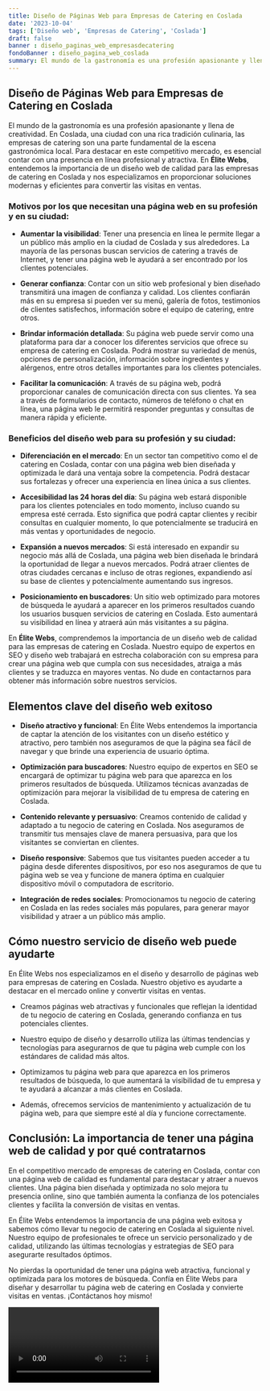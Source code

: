 ```yaml
---
title: Diseño de Páginas Web para Empresas de Catering en Coslada
date: '2023-10-04'
tags: ['Diseño web', 'Empresas de Catering', 'Coslada']
draft: false
banner : diseño_paginas_web_empresasdecatering
fondoBanner : diseño_pagina_web_coslada
summary: El mundo de la gastronomía es una profesión apasionante y llena de creatividad. En Coslada, una ciudad con una rica tradición culinaria, las empresas de catering son una parte fundamental de la escena gastronómica local. Para destacar en este competitivo mercado, es esencial contar con una presencia en línea profesional y atractiva. En Élite Webs, entendemos la importancia de un diseño web de calidad para las empresas de catering en Coslada y nos especializamos en proporcionar soluciones modernas y eficientes para convertir las visitas en ventas.
---
```


## **Diseño de Páginas Web para Empresas de Catering en Coslada**

El mundo de la gastronomía es una profesión apasionante y llena de creatividad. En Coslada, una ciudad con una rica tradición culinaria, las empresas de catering son una parte fundamental de la escena gastronómica local. Para destacar en este competitivo mercado, es esencial contar con una presencia en línea profesional y atractiva. En **Élite Webs**, entendemos la importancia de un diseño web de calidad para las empresas de catering en Coslada y nos especializamos en proporcionar soluciones modernas y eficientes para convertir las visitas en ventas.

### **Motivos por los que necesitan una página web en su profesión y en su ciudad:**
- **Aumentar la visibilidad**: Tener una presencia en línea le permite llegar a un público más amplio en la ciudad de Coslada y sus alrededores. La mayoría de las personas buscan servicios de catering a través de Internet, y tener una página web le ayudará a ser encontrado por los clientes potenciales.

- **Generar confianza**: Contar con un sitio web profesional y bien diseñado transmitirá una imagen de confianza y calidad. Los clientes confiarán más en su empresa si pueden ver su menú, galería de fotos, testimonios de clientes satisfechos, información sobre el equipo de catering, entre otros.

- **Brindar información detallada**: Su página web puede servir como una plataforma para dar a conocer los diferentes servicios que ofrece su empresa de catering en Coslada. Podrá mostrar su variedad de menús, opciones de personalización, información sobre ingredientes y alérgenos, entre otros detalles importantes para los clientes potenciales.

- **Facilitar la comunicación**: A través de su página web, podrá proporcionar canales de comunicación directa con sus clientes. Ya sea a través de formularios de contacto, números de teléfono o chat en línea, una página web le permitirá responder preguntas y consultas de manera rápida y eficiente.

### **Beneficios del diseño web para su profesión y su ciudad:**
- **Diferenciación en el mercado**: En un sector tan competitivo como el de catering en Coslada, contar con una página web bien diseñada y optimizada le dará una ventaja sobre la competencia. Podrá destacar sus fortalezas y ofrecer una experiencia en línea única a sus clientes.

- **Accesibilidad las 24 horas del día**: Su página web estará disponible para los clientes potenciales en todo momento, incluso cuando su empresa esté cerrada. Esto significa que podrá captar clientes y recibir consultas en cualquier momento, lo que potencialmente se traducirá en más ventas y oportunidades de negocio.

- **Expansión a nuevos mercados**: Si está interesado en expandir su negocio más allá de Coslada, una página web bien diseñada le brindará la oportunidad de llegar a nuevos mercados. Podrá atraer clientes de otras ciudades cercanas e incluso de otras regiones, expandiendo así su base de clientes y potencialmente aumentando sus ingresos.

- **Posicionamiento en buscadores**: Un sitio web optimizado para motores de búsqueda le ayudará a aparecer en los primeros resultados cuando los usuarios busquen servicios de catering en Coslada. Esto aumentará su visibilidad en línea y atraerá aún más visitantes a su página.

En **Élite Webs**, comprendemos la importancia de un diseño web de calidad para las empresas de catering en Coslada. Nuestro equipo de expertos en SEO y diseño web trabajará en estrecha colaboración con su empresa para crear una página web que cumpla con sus necesidades, atraiga a más clientes y se traduzca en mayores ventas. No dude en contactarnos para obtener más información sobre nuestros servicios.

<GifSeo />

<Cta />

## Elementos clave del diseño web exitoso

- **Diseño atractivo y funcional**: En Élite Webs entendemos la importancia de captar la atención de los visitantes con un diseño estético y atractivo, pero también nos aseguramos de que la página sea fácil de navegar y que brinde una experiencia de usuario óptima.

- **Optimización para buscadores**: Nuestro equipo de expertos en SEO se encargará de optimizar tu página web para que aparezca en los primeros resultados de búsqueda. Utilizamos técnicas avanzadas de optimización para mejorar la visibilidad de tu empresa de catering en Coslada.

- **Contenido relevante y persuasivo**: Creamos contenido de calidad y adaptado a tu negocio de catering en Coslada. Nos aseguramos de transmitir tus mensajes clave de manera persuasiva, para que los visitantes se conviertan en clientes.

- **Diseño responsive**: Sabemos que tus visitantes pueden acceder a tu página desde diferentes dispositivos, por eso nos aseguramos de que tu página web se vea y funcione de manera óptima en cualquier dispositivo móvil o computadora de escritorio.

- **Integración de redes sociales**: Promocionamos tu negocio de catering en Coslada en las redes sociales más populares, para generar mayor visibilidad y atraer a un público más amplio.

## Cómo nuestro servicio de diseño web puede ayudarte 

En Élite Webs nos especializamos en el diseño y desarrollo de páginas web para empresas de catering en Coslada. Nuestro objetivo es ayudarte a destacar en el mercado online y convertir visitas en ventas. 

- Creamos páginas web atractivas y funcionales que reflejan la identidad de tu negocio de catering en Coslada, generando confianza en tus potenciales clientes.

- Nuestro equipo de diseño y desarrollo utiliza las últimas tendencias y tecnologías para asegurarnos de que tu página web cumple con los estándares de calidad más altos.

- Optimizamos tu página web para que aparezca en los primeros resultados de búsqueda, lo que aumentará la visibilidad de tu empresa y te ayudará a alcanzar a más clientes en Coslada.

- Además, ofrecemos servicios de mantenimiento y actualización de tu página web, para que siempre esté al día y funcione correctamente.

## Conclusión: La importancia de tener una página web de calidad y por qué contratarnos

En el competitivo mercado de empresas de catering en Coslada, contar con una página web de calidad es fundamental para destacar y atraer a nuevos clientes. Una página bien diseñada y optimizada no solo mejora tu presencia online, sino que también aumenta la confianza de los potenciales clientes y facilita la conversión de visitas en ventas.

En Élite Webs entendemos la importancia de una página web exitosa y sabemos cómo llevar tu negocio de catering en Coslada al siguiente nivel. Nuestro equipo de profesionales te ofrece un servicio personalizado y de calidad, utilizando las últimas tecnologías y estrategias de SEO para asegurarte resultados óptimos.

No pierdas la oportunidad de tener una página web atractiva, funcional y optimizada para los motores de búsqueda. Confía en Élite Webs para diseñar y desarrollar tu página web de catering en Coslada y convierte visitas en ventas. ¡Contáctanos hoy mismo!

<Video />

<CtaBot job='Empresas de Catering' city='Coslada'/>

<Gmaps query='Coslada+españa+maps' />